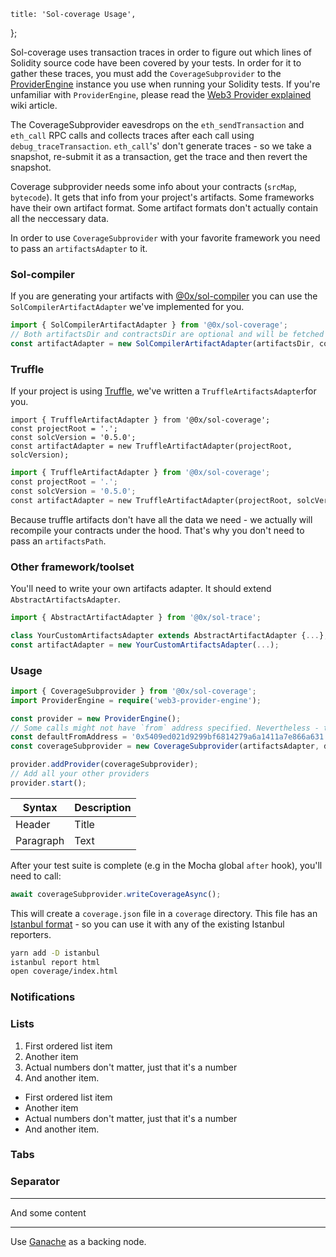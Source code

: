     title: 'Sol-coverage Usage',
};

Sol-coverage uses transaction traces in order to figure out which lines of Solidity source code have been covered by your tests. In order for it to gather these traces, you must add the `CoverageSubprovider` to the [ProviderEngine](https://github.com/MetaMask/provider-engine) instance you use when running your Solidity tests. If you're unfamiliar with `ProviderEngine`, please read the [Web3 Provider explained](https://0x.org/wiki#Web3-Provider-Explained) wiki article.

The CoverageSubprovider eavesdrops on the `eth_sendTransaction` and `eth_call` RPC calls and collects traces after each call using `debug_traceTransaction`. `eth_call`'s' don't generate traces - so we take a snapshot, re-submit it as a transaction, get the trace and then revert the snapshot.

Coverage subprovider needs some info about your contracts (`srcMap`, `bytecode`). It gets that info from your project's artifacts. Some frameworks have their own artifact format. Some artifact formats don't actually contain all the neccessary data.

In order to use `CoverageSubprovider` with your favorite framework you need to pass an `artifactsAdapter` to it.

### Sol-compiler

If you are generating your artifacts with [@0x/sol-compiler](https://0x.org/docs/sol-compiler) you can use the `SolCompilerArtifactAdapter` we've implemented for you.

```typescript
import { SolCompilerArtifactAdapter } from '@0x/sol-coverage';
// Both artifactsDir and contractsDir are optional and will be fetched from compiler.json if not passed in
const artifactAdapter = new SolCompilerArtifactAdapter(artifactsDir, contractsDir);
```

### Truffle

If your project is using [Truffle](https://truffleframework.com/), we've written a `TruffleArtifactsAdapter`for you.

```
import { TruffleArtifactAdapter } from '@0x/sol-coverage';
const projectRoot = '.';
const solcVersion = '0.5.0';
const artifactAdapter = new TruffleArtifactAdapter(projectRoot, solcVersion);
```

```python canRun
import { TruffleArtifactAdapter } from '@0x/sol-coverage';
const projectRoot = '.';
const solcVersion = '0.5.0';
const artifactAdapter = new TruffleArtifactAdapter(projectRoot, solcVersion);
```

Because truffle artifacts don't have all the data we need - we actually will recompile your contracts under the hood. That's why you don't need to pass an `artifactsPath`.

### Other framework/toolset

You'll need to write your own artifacts adapter. It should extend `AbstractArtifactsAdapter`.

```typescript
import { AbstractArtifactAdapter } from '@0x/sol-trace';

class YourCustomArtifactsAdapter extends AbstractArtifactAdapter {...};
const artifactAdapter = new YourCustomArtifactsAdapter(...);
```

### Usage

```typescript
import { CoverageSubprovider } from '@0x/sol-coverage';
import ProviderEngine = require('web3-provider-engine');

const provider = new ProviderEngine();
// Some calls might not have `from` address specified. Nevertheless - transactions need to be submitted from an address with at least some funds. defaultFromAddress is the address that will be used to submit those calls as transactions from.
const defaultFromAddress = '0x5409ed021d9299bf6814279a6a1411a7e866a631';
const coverageSubprovider = new CoverageSubprovider(artifactsAdapter, defaultFromAddress);

provider.addProvider(coverageSubprovider);
// Add all your other providers
provider.start();
```

| Syntax    | Description |
| --------- | ----------- |
| Header    | Title       |
| Paragraph | Text        |

After your test suite is complete (e.g in the Mocha global `after` hook), you'll need to call:

```typescript
await coverageSubprovider.writeCoverageAsync();
```

This will create a `coverage.json` file in a `coverage` directory. This file has an [Istanbul format](https://github.com/gotwarlost/istanbul/blob/master/coverage.json.md) - so you can use it with any of the existing Istanbul reporters.

```bash
yarn add -D istanbul
istanbul report html
open coverage/index.html
```

### Notifications

<Notification text="This is' a pretty standard notification" />
<Notification text="This is an indication that something isn’t quite right" type="alert" />
<Notification text="This is a success message" type="success" />

### Lists

1. First ordered list item
2. Another item
3. Actual numbers don't matter, just that it's a number
4. And another item.

-   First ordered list item
-   Another item
-   Actual numbers don't matter, just that it's a number
-   And another item.

### Tabs

### Separator

---

And some content

---

Use [Ganache](https://github.com/trufflesuite/ganache-cli) as a backing node.
